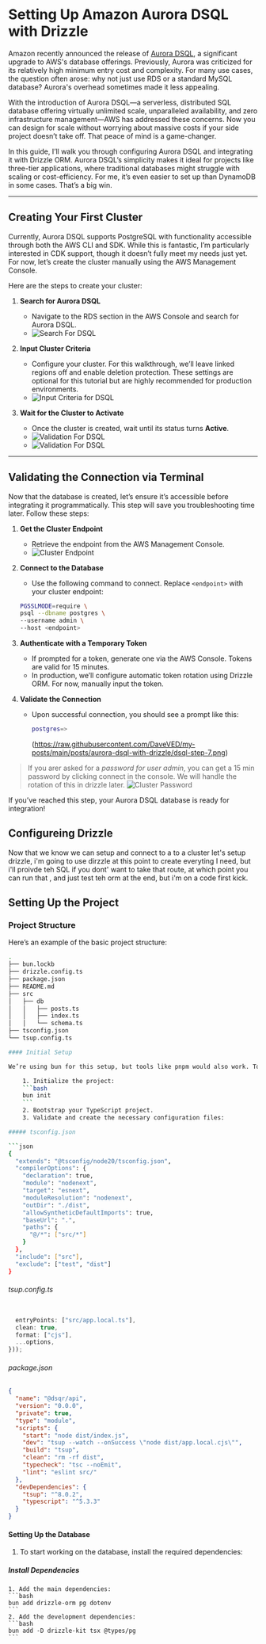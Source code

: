 # Setting Up Amazon Aurora DSQL with Drizzle

Amazon recently announced the release of [Aurora DSQL](https://aws.amazon.com/blogs/database/introducing-amazon-aurora-dsql/), a significant upgrade to AWS's database offerings. Previously, Aurora was criticized for its relatively high minimum entry cost and complexity. For many use cases, the question often arose: why not just use RDS or a standard MySQL database? Aurora's overhead sometimes made it less appealing.

With the introduction of Aurora DSQL—a serverless, distributed SQL database offering virtually unlimited scale, unparalleled availability, and zero infrastructure management—AWS has addressed these concerns. Now you can design for scale without worrying about massive costs if your side project doesn’t take off. That peace of mind is a game-changer.

In this guide, I’ll walk you through configuring Aurora DSQL and integrating it with Drizzle ORM. Aurora DSQL’s simplicity makes it ideal for projects like three-tier applications, where traditional databases might struggle with scaling or cost-efficiency. For me, it’s even easier to set up than DynamoDB in some cases. That’s a big win.

---

## Creating Your First Cluster

Currently, Aurora DSQL supports PostgreSQL with functionality accessible through both the AWS CLI and SDK. While this is fantastic, I’m particularly interested in CDK support, though it doesn’t fully meet my needs just yet. For now, let’s create the cluster manually using the AWS Management Console.

Here are the steps to create your cluster:

1. **Search for Aurora DSQL**  
   - Navigate to the RDS section in the AWS Console and search for Aurora DSQL.  
   - ![Search For DSQL](https://raw.githubusercontent.com/DaveVED/my-posts/main/posts/aurora-dsql-with-drizzle/dsql-step-1.png)

2. **Input Cluster Criteria**  
   - Configure your cluster. For this walkthrough, we’ll leave linked regions off and enable deletion protection. These settings are optional for this tutorial but are highly recommended for production environments.  
   - ![Input Criteria for DSQL](https://raw.githubusercontent.com/DaveVED/my-posts/main/posts/aurora-dsql-with-drizzle/dsql-step-2.png)

3. **Wait for the Cluster to Activate**  
   - Once the cluster is created, wait until its status turns **Active**.  
   - ![Validation For DSQL](https://raw.githubusercontent.com/DaveVED/my-posts/main/posts/aurora-dsql-with-drizzle/dsql-step-3.png)
   - ![Validation For DSQL](https://raw.githubusercontent.com/DaveVED/my-posts/main/posts/aurora-dsql-with-drizzle/dsql-step-4.png)

---

## Validating the Connection via Terminal

Now that the database is created, let’s ensure it’s accessible before integrating it programmatically. This step will save you troubleshooting time later. Follow these steps:

1. **Get the Cluster Endpoint**  
   - Retrieve the endpoint from the AWS Management Console.  
   - ![Cluster Endpoint](https://raw.githubusercontent.com/DaveVED/my-posts/main/posts/aurora-dsql-with-drizzle/dsql-step-5.png)

2. **Connect to the Database**  
   - Use the following command to connect. Replace `<endpoint>` with your cluster endpoint:  
   ```bash
   PGSSLMODE=require \
   psql --dbname postgres \
   --username admin \
   --host <endpoint>
   ```
3. **Authenticate with a Temporary Token**
    - If prompted for a token, generate one via the AWS Console. Tokens are valid for 15 minutes.
    - In production, we’ll configure automatic token rotation using Drizzle ORM. For now, manually input the token.
4. **Validate the Connection**
    - Upon successful connection, you should see a prompt like this:
        ```bash
        postgres=>
       ```
       (https://raw.githubusercontent.com/DaveVED/my-posts/main/posts/aurora-dsql-with-drizzle/dsql-step-7.png)
> If you arer asked for a _password for user admin_, you can get a 15 min password by clicking connect in the console. We will handle the rotation of this in drizzle later.
> ![Cluster Password](https://raw.githubusercontent.com/DaveVED/my-posts/main/posts/aurora-dsql-with-drizzle/dsql-step-6.png)

If you’ve reached this step, your Aurora DSQL database is ready for integration!

## Configureing Drizzle

Now that we know we can setup and connect to a to a cluster let's setup drizzle, i'm going to use dirzzle at this point to create everyting I need, but i'll proivde teh SQL if you dont' want to take that route, at which point you can run that , and just test teh orm at the end, but i'm on a code first kick.

## Setting Up the Project

### Project Structure

Here’s an example of the basic project structure:

```bash
.
├── bun.lockb
├── drizzle.config.ts
├── package.json
├── README.md
├── src
│   ├── db
│   │   ├── posts.ts
│   │   ├── index.ts
│   │   └── schema.ts
├── tsconfig.json
└── tsup.config.ts

#### Initial Setup

We’re using bun for this setup, but tools like pnpm would also work. To get started:

    1. Initialize the project:
    ```bash
    bun init
    ```
    2. Bootstrap your TypeScript project.
    3. Validate and create the necessary configuration files:

##### tsconfig.json

```json
{
  "extends": "@tsconfig/node20/tsconfig.json",
  "compilerOptions": {
    "declaration": true,
    "module": "nodenext",
    "target": "esnext",
    "moduleResolution": "nodenext",
    "outDir": "./dist",
    "allowSyntheticDefaultImports": true,
    "baseUrl": ".",
    "paths": {
      "@/*": ["src/*"]
    }
  },
  "include": ["src"],
  "exclude": ["test", "dist"]
}
```

###### tsup.config.ts

```typescript

  entryPoints: ["src/app.local.ts"],
  clean: true,
  format: ["cjs"],
  ...options,
}));
```

###### package.json

```json
{
  "name": "@dsqr/api",
  "version": "0.0.0",
  "private": true,
  "type": "module",
  "scripts": {
    "start": "node dist/index.js",
    "dev": "tsup --watch --onSuccess \"node dist/app.local.cjs\"",
    "build": "tsup",
    "clean": "rm -rf dist",
    "typecheck": "tsc --noEmit",
    "lint": "eslint src/"
  },
  "devDependencies": {
    "tsup": "^8.0.2",
    "typescript": "^5.3.3"
  }
}
```

#### Setting Up the Database

1. To start working on the database, install the required dependencies:

##### Install Dependencies
    
    1. Add the main dependencies:
    ```bash
    bun add drizzle-orm pg dotenv
    ```
    2. Add the development dependencies:
    ```bash
    bun add -D drizzle-kit tsx @types/pg
    ```